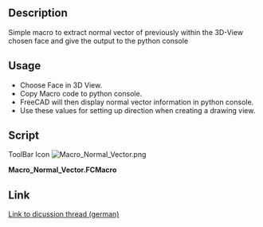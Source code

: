 <languages/>
<translate>

<!--T:1-->
{{Macro
|Name=Normal Vector Macro
|Icon=Macro_Normal_Vector.png
|Description=Get normal vector of preselected face
|Author=ulrich1a
|Version=1.0
|Date=2016-09-26
|FCVersion=All
|Download=[https://wiki.freecad.org/images/8/8b/Macro_Normal_Vector.png ToolBar Icon]
}}

==Description== <!--T:6-->

<!--T:2-->
Simple macro to extract normal vector of previously within the 3D-View chosen face and give the output to the python console

==Usage== <!--T:7-->

<!--T:3-->
* Choose Face in 3D View.
* Copy Macro code to python console.
* FreeCAD will then display normal vector information in python console.
* Use these values for setting up direction when creating a drawing view.

==Script== <!--T:4-->

<!--T:8-->
ToolBar Icon
</translate>
[[Image:Macro_Normal_Vector.png]]

'''Macro_Normal_Vector.FCMacro'''

{{MacroCode|code=
Gui.Selection.getSelectionEx()[0].SubObjects[0].Faces[0].normalAt(0,0)
}}
<translate>

<!--T:5-->
==Link==

[https://forum.freecad.org/viewtopic.php?f=13&t=10959 Link to dicussion thread (german)]
</translate>


{{clear}}